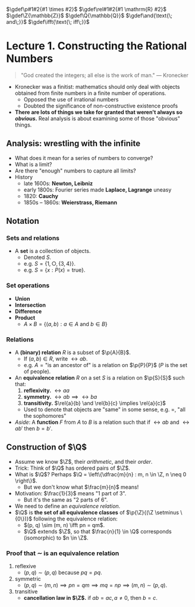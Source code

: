 $\gdef\p#1#2{#1 \times #2}$
$\gdef\rel#1#2{#1 \mathrm{R} #2}$
$\gdef\Z{\mathbb{Z}}$
$\gdef\Q{\mathbb{Q}}$
$\gdef\and{\text{\; and\;}}$
$\gdef\ifft{\text{\; iff\;}}$

# Lecture 1. Constructing the Rational Numbers

> "God created the integers; all else is the work of man." &mdash; Kronecker

- Kronecker was a finitist: mathematics should only deal with objects obtained from finite numbers in a finite number of operations.
    - Opposed the use of irrational numbers
    - Doubted the significance of non-constructive existence proofs
- **There are lots of things we take for granted that weren't always so _obvious_.** Real analysis is about examining some of those "obvious" things.

## Analysis: wrestling with the infinite
- What does it mean for a series of numbers to converge?
- What is a limit?
- Are there "enough" numbers to capture all limits?
- History
    - late 1600s: **Newton, Leibniz**
    - early 1800s: Fourier series made **Laplace, Lagrange** uneasy
    - 1820: **Cauchy**
    - 1850s &ndash; 1860s: **Weierstrass, Riemann**

## Notation

### Sets and relations
- A **set** is a collection of objects.
    - Denoted $S$.
    - e.g. $S = \{1, \bigcirc, \{3, 4\}\}$.
    - e.g. $S = \{x : P(x) = \mathrm{true}\}$.

### Set operations
- **Union**
- **Intersection**
- **Difference**
- **Product**
    - $A \times B = \{ (a, b) : a \in A \text{ and } b \in B\}$

### Relations
- A **(binary) relation** $R$ is a subset of $\p{A}{B}$.
    - If $(a, b) \in R$, write $\rel{a}{b}$.
    - e.g. $A = \text{"is an ancestor of"}$ is a relation on $\p{P}{P}$ ($P$ is the set of people).
- An **equivalence relation** $R$ on a set $S$ is a relation on $\p{S}{S}$ such that:
    1. **reflexivity.** $\rel{a}{a}$
    2. **symmetry.** $\rel{a}{b} \implies \rel{b}{a}$
    3. **transitivity.** $\rel{a}{b} \and \rel{b}{c} \implies \rel{a}{c}$
    - Used to denote that objects are "same" in some sense, e.g. $=$, "all the sophomores"
- _Aside_: A **function** $F$ from $A$ to $B$ is a relation such that if $\rel{a}{b}$ and $\rel{a}{b'}$ then $b = b'$.

## Construction of $\Q$

- Assume we know $\Z$, their _arithmetic_, and their _order_.
- Trick: Think of $\Q$ has ordered pairs of $\Z$.
- What is $\Q$? Perhaps $\Q = \left\{\dfrac{m}{n} : m, n \in \Z, n \neq 0 \right\}$.
    - But we don't know what $\frac{m}{n}$ means!
- Motivation: $\frac{1}{3}$ means "1 part of 3".
    - But it's the same as "2 parts of 6".
- We need to define an _equivalence relation_.
- $\Q$ is **the set of all equivalence classes** of $\p{\Z}{(\Z \setminus \{0\})}$ following the equivalence relation:
    - $(p, q) \sim (m, n) \ifft pn = qm$.
    - $\Q$ extends $\Z$, so that $\frac{n}{1} \in \Q$ corresponds (isomorphic) to $n \in \Z$.

### Proof that $\sim$ is an equivalence relation
1. reflexive
    - $(p, q) \sim (p, q)$ because $pq = pq$.
2. symmetric
    - $(p, q) \sim (m, n) \implies pn = qm \implies mq = np \implies (m, n) \sim (p, q)$.
3. transitive
    - **cancellation law in $\Z$.** if $ab = ac, a \neq 0$, then $b = c$.
